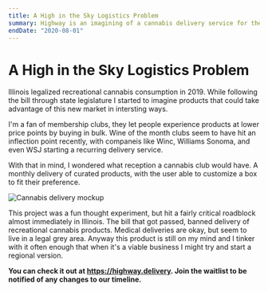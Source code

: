 ```yaml
---
title: A High in the Sky Logistics Problem
summary: Highway is an imagining of a cannabis delivery service for the 21st century.
endDate: "2020-08-01"
---
```


# A High in the Sky Logistics Problem

Illinois legalized recreational cannabis consumption in 2019. While following the bill through state legislature I started to imagine products that could take advantage of this new market in intersting ways.

I'm a fan of membership clubs, they let people experience products at lower price points by buying in bulk. Wine of the month clubs seem to have hit an inflection point recently, with companeis like Winc, Williams Sonoma, and even WSJ starting a recurring delivery service.

With that in mind, I wondered what reception a cannabis club would have. A monthly delivery of curated products, with the user able to customize a box to fit their preference.

![Cannabis delivery mockup](/images/highway-delivery.png)

This project was a fun thought experiment, but hit a fairly critical roadblock almost immediately in Illinois. The bill that got passed, banned delivery of recreational cannabis products. Medical deliveries are okay, but seem to live in a legal grey area. Anyway this product is still on my mind and I tinker with it often enough that when it's a viable business I might try and start a regional version.

**You can check it out at https://highway.delivery. Join the waitlist to be notified of any changes to our timeline.**
